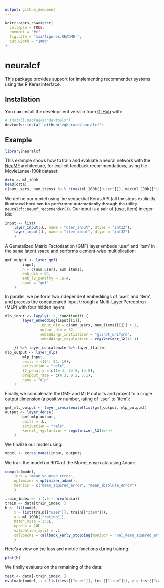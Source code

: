 ```yaml
---
output: github_document
---
```


<!-- README.md is generated from README.Rmd. Please edit that file -->

```r
knitr::opts_chunk$set(
  collapse = TRUE,
  comment = "#>",
  fig.path = "man/figures/README-",
  out.width = "100%"
)
```

# neuralcf

<!-- badges: start -->
<!-- badges: end -->

This package provides support for implementing recommender systems using the R Keras interface.

## Installation

You can install the development version from [GitHub](https://github.com/) with:

``` r
# install.packages("devtools")
devtools::install_github("vgherard/neuralcf")
```
## Example

```r
library(neuralcf)
```

This example shows how to train and evaluate a neural network with the  [NeuMF](https://dl.acm.org/doi/10.1145/3038912.3052569) architecture, for explicit feedback recommendations, using the MovieLense-100k dataset:

```r
data <- ml_100k
head(data)
c(num_users, num_items) %<-% c(max(ml_100k[["user"]]), max(ml_100k[["item"]]))
```

We define our model using the sequential Keras API (all the steps explicitly illustrated here can be performed automatically through the utility `neuralcf::neumf_recommender()`). Our input is a pair of (user, item) integer ids:

```r
input <- list(
	layer_input(1L, name = "user_input", dtype = "int32"),
	layer_input(1L, name = "item_input", dtype = "int32")
	)
```

A Generalized Matrix Factorization (GMF) layer embeds 'user' and 'item' in the same latent space and performs element-wise multiplication:

```r
gmf_output <- layer_gmf(
		input,
		n = c(num_users, num_items),
		emb_dim = 64,
		emb_l2_penalty = 1e-4,
		name = "gmf"
	)
```

In parallel, we perform two independent embeddings of 'user' and 'item', and process the concatenated input through a Multi-Layer Perceptron (MLP) with four hidden layers:

```r
mlp_input <- lapply(1:2, function(i) {
		layer_embedding(input[[i]],
				input_dim = c(num_users, num_items)[[i]] + 1,
				output_dim = 32,
				embeddings_initializer = "glorot_uniform",
				embeddings_regularizer = regularizer_l2(1e-4) 
				)
	}) %>% layer_concatenate %>% layer_flatten
mlp_output <- layer_mlp(
		mlp_input,
		units = c(64, 32, 16),
		activation = "relu",
		l2_penalty = c(1e-4, 3e-5, 1e-5),
		dropout_rate = c(0.3, 0.2, 0.1),
		name = "mlp"
	)
```

Finally, we concatenate the GMF and MLP outputs and project to a single output dimension (a positive number, rating of 'user' to 'item'):

```r
gmf_mlp_output <- layer_concatenate(list(gmf_output, mlp_output))
output <- layer_dense(
		gmf_mlp_output,
		units = 1L,
		activation = "relu",
		kernel_regularizer = regularizer_l2(1e-4)
	)
```

We finalize our model using:

```r
model <- keras_model(input, output)
```

We train the model on 90% of the MovieLense data using Adam:

```r
compile(model,
	loss = "mean_squared_error",
	optimizer = optimizer_adam(),
	metrics = c("mean_squared_error", "mean_absolute_error")
	)

train_index <- 1:(.9 * nrow(data))
train <- data[train_index, ]
h <- fit(model,
    x = list(train[["user"]], train[["item"]]),
    y = ml_100k[["rating"]],
    batch_size = 256L,
    epochs = 20L,
    validation_split = .1,
    callbacks = callback_early_stopping(monitor = "val_mean_squared_error"),
    )
```

Here's a view on the loss and metric functions during training:

```r

plot(h)
```


We finally evaluate on the remaining of the data:

```r
test <- data[-train_index, ]
evaluate(model, x = list(test[["user"]], test[["item"]]), y = test[["rating"]])
```

